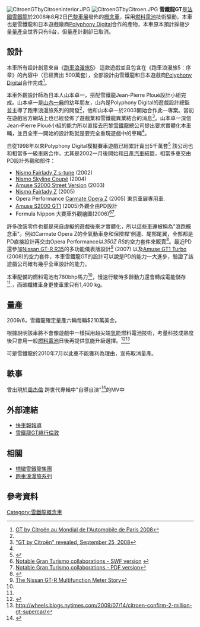 {{noteTA
|1=zh-cn:GT赛车; zh-tw:跑車浪漫旅; zh-hk:GT賽車;
}}
{{Infobox Automobile
 | image            = [[File:Gt_by_citroen_paris_motor_show_2008_by_tauma.jpg|260px]]<br><div style="text-align: center;"></div>
 | name             = 雪鐵龍 GT 
 | aka              = C-GT
 | manufacturer     = [[雪鐵龍|雪鐵龍]]
 | parent_company   = [[標緻雪鐵龍集團|標緻雪鐵龍集團]]
 | production       = 2008 
 | body_style       = 概念兩門燃料電池跑車
 | layout           = [[前置引擎|前置引擎]] [[前輪驅動|前輪驅動]]
 | platform         = 
| wheelbase      = 
| length         = 4960mm
| width          = 
| height         = 1090mm
| weight         = 1400公斤
| ftrack         = 
| rtrack         = 
| fuel_economy   = 6.5L/每百公里
| fuel_capacity  = 
| related        = [[雪鐵龍C-Metisse|雪鐵龍C-Metisse]]
| similar        = [[本田洞察者|本田洞察者]]
| designer       = Takumi Yamamoto
| engine           = 789 bhp (588 kW) <br>x4 Fuel cell 550 hp V8
| transmission     = 六速自排
}}
[[File:CitroenGTbyCitroeninterior.JPG|thumb]]
[[File:CitroenGTbyCitroen.JPG|thumb]]
'''雪鐵龍GT'''是[[法國|法國]][[雪鐵龍|雪鐵龍]]於2008年8月2日[[巴黎車展|巴黎車展]]發佈的[[概念車|概念車]]，採用[[燃料電池|燃料電池]]技術驅動，本車也是雪鐵龍和日本遊戲廠商[[Polyphony_Digital|Polyphony Digital]]合作的產物，本車原本預計採極少量[[量產|量產]]全世界只有6台，但量產計劃卻已取消。

==設計==
本車所有設計創意來自《[[跑車浪漫旅系列|跑車浪漫旅5]]》 這款遊戲並且包含在《跑車浪漫旅5：序章》的內容中（已經賣出 500萬套），全部設計由雪鐵龍和日本遊戲商[[Polyphony_Digital|Polyphony Digital]]合作完成<ref name="#1">[http://www.dailymotion.com/video/x6zr3r_gt-by-citroen-au-mondial-de-lautomo_auto GT by Citroën au Mondial de l'Automobile de Paris 2008]{{dead link|date=十一月 2017 |bot=InternetArchiveBot }}</ref>。

本車外觀設計師為日本人山本卓一，搭配雪鐵龍Jean-Pierre Ploué設計小組完成。山本卓一是[[山內一典|山內一典]]的幼年朋友，山內是Polyphony Digital的遊戲設計總監並主導了跑車浪漫旅系列的開發<ref name="#1"/>，他和山本卓一於2003開始合作此一專案。當初在遊戲官方網站上也已經發佈了遊戲業和雪鐵龍異業結合的消息<ref>[http://us.playstation.com/granturismo/news_events.asp?_id=1 "GT by Citroën" revealed, September 25, 2008]</ref>。山本卓一深信Jean-Pierre Ploué小組的能力所以直接去巴黎[[雪铁龙|雪鐵龍]]總公司提出要求實體化本車輛，並且全車一開始的設計點就是要完全重現遊戲中的車輛<ref name="#1"/>。

自從1998年以來Polyphony Digital模擬賽車遊戲已經累計賣出5千萬套<ref>{{cite press release |url=http://asia.playstation.com/eng_hk/index.php?q=node/1517 |title=Gran Turismo Series Shipment Exceeds 50 Million Units Worldwide |date=2008-05-09 |accessdate=2008-05-30 |publisher=[[Sony_Computer_Entertainment|Sony Computer Entertainment]] |deadurl=yes |archiveurl=https://web.archive.org/web/20080916065905/http://asia.playstation.com/eng_hk/index.php?q=node%2F1517 |archivedate=2008-09-16 }}</ref> 該公司也和相當多一級車廠合作，尤其是2002一月後開始和[[日產汽車|日產汽車]]結盟，相當多車交由PD設計外觀和部件：
*[[Nissan_350Z|Nismo Fairlady Z s-tune]] (2002) 
*[[Infiniti_G35|Nismo Skyline Coupé]] (2004) 
*[[Honda_S2000|Amuse S2000 Street Version]] (2003) 
*[[Nissan_350Z|Nismo Fairlady Z]] (2005) 
*Opera Performance [[Nissan_350Z|Carmate Opera Z]] (2005) 東京車展專用車. 
*[[Honda_S2000|Amuse S2000 GT1]] (2005)外觀全由PD設計 
*Formula Nippon 大賽車外觀繪圖(2006)<ref>[http://www.gran-turismo.com/jp/products/collaboration/ Notable Gran Turismo collaborations - SWF version] {{webarchive|url=https://web.archive.org/web/20080913183553/http://www.gran-turismo.com/jp/products/collaboration/ |date=2008-09-13 }}</ref><ref>[http://webs00.gran-turismo.com/data/pdf/20070717_collaborations.pdf Notable Gran Turismo collaborations - PDF version]{{dead link|date=十一月 2017 |bot=InternetArchiveBot }}</ref>.

許多改裝零件也都是來自虛擬的遊戲後來才實體化，所以這些車還被稱為"浪跑概念車"。例如Carmate Opera Z的全氣動車身和保險桿'側邊、尾部尾翼，全部都是PD直接設計再交由Opera Performance以''350Z RS''的空力套件來販賣<ref>{{Cite web |url=http://opera-performance.com/350zrs.htm |title=350Z RS Aero Kit |accessdate=2009-07-30 |archive-date=2011-05-02 |archive-url=https://web.archive.org/web/20110502040731/http://opera-performance.com/350zrs.htm |dead-url=yes }}</ref>。最近PD還參加[[日產GT-R|Nissan GT-R R35]]的多功能儀表版設計<ref>[http://www.gran-turismo.com/en/news/d2197.html The Nissan GT-R Multifunction Meter Story]</ref> (2007) 以及[[Honda_S2000|Amuse GT1 Turbo]] (2008)的空力套件，本車雪鐵龍GT的設計可以說是PD的能力一大進步，驗證了該遊戲公司確有幾乎全車設計的能力。

本車配備的燃料電池有780bhp馬力<ref name="#1"/>，慢速行駛時多餘動力還會轉成電能儲存<ref name="#1"/>.，而碳纖維車身更使車重只有1,400 kg。

==量產==
2009/6，雪鐵龍確定量產六輛每輛$210萬美金。 

根據說明該車將不會像遊戲中一樣採用超尖端[[氫|氫]]能燃料電池技術，考量科技成熟度後只會用一般[[燃料電池|燃料電池]]日後再提供氫能升級選擇。<ref>{{cite web |url=http://www.autocar.co.uk/News/NewsArticle/Citro%C3%ABn-Concepts/241154/ |title=存档副本 |accessdate=2010-08-06 |deadurl=yes |archiveurl=https://web.archive.org/web/20101206144609/http://www.autocar.co.uk/News/NewsArticle/Citro%C3%ABn-Concepts/241154/ |archivedate=2010-12-06 }}</ref><ref>http://wheels.blogs.nytimes.com/2009/07/14/citroen-confirm-2-million-gt-supercar/</ref>
{{commonscat|Citroën GT concept}}

可是雪鐵龍於2010年7月以此車不能獲利為理由，宣佈取消量產。

== 軼事 ==
曾出現於[[周杰倫|周杰倫]] 跨世代專輯中"自導自演"<ref>{{Citation|title=周杰倫 Jay Chou【自導自演 Self-directed Act】Official MV|url=https://www.youtube.com/watch?v=pbyWurQZ948|accessdate=2022-06-16|language=zh-Hans-CN}}</ref>的MV中

==外部連結==
*[https://web.archive.org/web/20090906121724/http://chinese.autoblog.com/2008/10/04/2008-live-citro-n-gt 快車報報導]
*[https://web.archive.org/web/20090628174116/http://autos.aol.tw/post/92368 雪鐵龍GT繞行倫敦]

==相關==
*[[標緻雪鐵龍集團|標緻雪鐵龍集團]]
*[[跑車浪漫旅系列|跑車浪漫旅系列]]

==參考資料==
{{reflist}}

{{Citroën}}

[[Category:雪鐵龍概念車|Category:雪鐵龍概念車]]